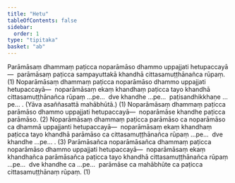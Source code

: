 ```yaml
---
title: "Hetu"
tableOfContents: false
sidebar:
  order: 1
type: "tipitaka"
basket: "ab"
---
```



<DynamicBreadcrumb />

<Division number="1">

<Paragraph number="2129">
Parāmāsaṃ dhammaṃ paṭicca noparāmāso dhammo uppajjati hetupaccayā—  parāmāsaṃ paṭicca sampayuttakā khandhā cittasamuṭṭhānañca rūpaṃ. (1)
</Paragraph>

</Division>
<Division number="2">

<Paragraph number="2130">
Noparāmāsaṃ dhammaṃ paṭicca noparāmāso dhammo uppajjati hetupaccayā—  noparāmāsaṃ ekaṃ khandhaṃ paṭicca tayo khandhā cittasamuṭṭhānañca rūpaṃ …pe…  dve khandhe …pe…  paṭisandhikkhaṇe …pe… . (Yāva asaññasattā mahābhūtā.) (1)
</Paragraph>

<Paragraph number="2131">
Noparāmāsaṃ dhammaṃ paṭicca parāmāso dhammo uppajjati hetupaccayā—  noparāmāse khandhe paṭicca parāmāso. (2)
</Paragraph>

<Paragraph number="2132">
Noparāmāsaṃ dhammaṃ paṭicca parāmāso ca noparāmāso ca dhammā uppajjanti hetupaccayā—  noparāmāsaṃ ekaṃ khandhaṃ paṭicca tayo khandhā parāmāso ca cittasamuṭṭhānañca rūpaṃ …pe…  dve khandhe …pe… . (3)
</Paragraph>

</Division>
<Division number="3">

<Paragraph number="2133">
Parāmāsañca noparāmāsañca dhammaṃ paṭicca noparāmāso dhammo uppajjati hetupaccayā—  noparāmāsaṃ ekaṃ khandhañca parāmāsañca paṭicca tayo khandhā cittasamuṭṭhānañca rūpaṃ …pe…  dve khandhe ca …pe…  parāmāse ca mahābhūte ca paṭicca cittasamuṭṭhānaṃ rūpaṃ. (1)
</Paragraph>
</Division>